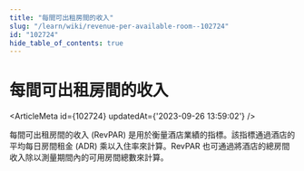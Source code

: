 ```yaml
---
title: "每間可出租房間的收入"
slug: "/learn/wiki/revenue-per-available-room--102724"
id: "102724"
hide_table_of_contents: true
---
```



# 每間可出租房間的收入

<ArticleMeta id={102724} updatedAt={'2023-09-26 13:59:02'} />
<div className='border-solid border-b border-t-0 my-4 border-[var(--ifm-color-gray-300)]' />

每間可出租房間的收入 (RevPAR) 是用於衡量酒店業績的指標。該指標通過酒店的平均每日房間租金 (ADR) 乘以入住率來計算。RevPAR 也可通過將酒店的總房間收入除以測量期間內的可用房間總數來計算。
